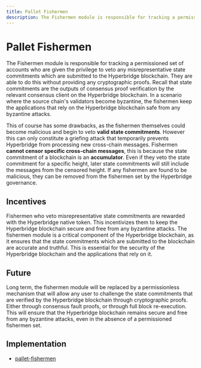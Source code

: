 ```yaml
---
title: Pallet Fishermen
description: The Fishermen module is responsible for tracking a permissioned set of accounts who are given the privilege to veto any misrepresentative state commitments which are submitted to the Hyperbridge blockchain.
---
```


# Pallet Fishermen

The Fishermen module is responsible for tracking a permissioned set of accounts who are given the privilege to veto any misrepresentative state commitments which are submitted to the Hyperbridge blockchain. They are able to do this without providing any cryptographic proofs. Recall that state commitments are the outputs of consensus proof verification by the relevant consensus client on the Hyperbridge blockchain. In a scenario where the source chain's validators become byzantine, the fishermen keep the applications that rely on the Hyperbridge blockchain safe from any byzantine attacks.

This of course has some drawbacks, as the fishermen themselves could become malicious and begin to veto **valid state commitments**. However this can only constitute a griefing attack that temporarily prevents Hyperbridge from processing new cross-chain messages. Fishermen **cannot censor specific cross-chain messages**, this is because the state commitment of a blockchain is an **accumulator**. Even if they veto the state commitment for a specific height, later state commitments will still include the messages from the censored height. If any fishermen are found to be malicious, they can be removed from the fishermen set by the Hyperbridge governance.

## Incentives

Fishermen who veto misrepresentative state commitments are rewarded with the Hyperbridge native token. This incentivizes them to keep the Hyperbridge blockchain secure and free from any byzantine attacks. The fishermen module is a critical component of the Hyperbridge blockchain, as it ensures that the state commitments which are submitted to the blockchain are accurate and truthful. This is essential for the security of the Hyperbridge blockchain and the applications that rely on it.

## Future

Long term, the fishermen module will be replaced by a permissionless mechanism that will allow any user to challenge the state commitments that are verified by the Hyperbridge blockchain through cryptographic proofs. Either through consensus fault proofs, or through full block re-execution. This will ensure that the Hyperbridge blockchain remains secure and free from any byzantine attacks, even in the absence of a permissioned fishermen set.


## Implementation

 - [pallet-fishermen](https://github.com/polytope-labs/hyperbridge/blob/main/modules/ismp/pallets/fishermen/src/lib.rs)
